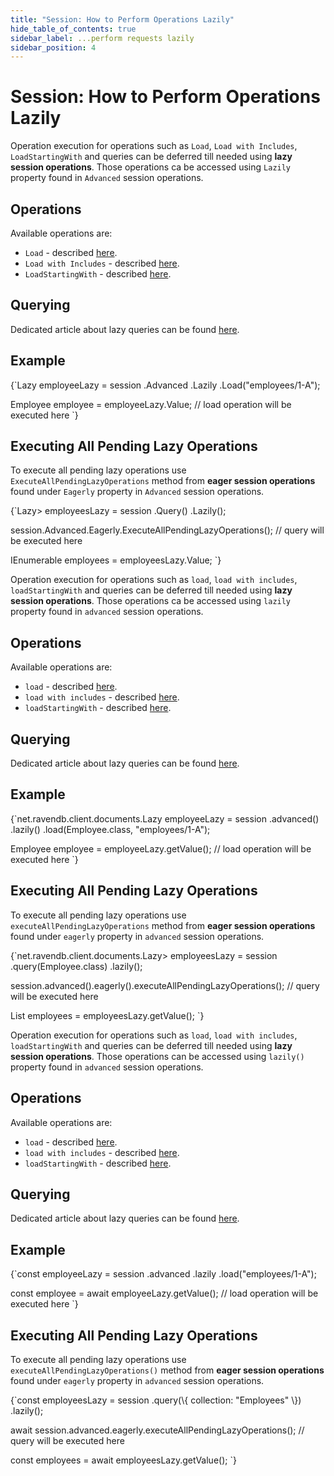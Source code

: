 ```yaml
---
title: "Session: How to Perform Operations Lazily"
hide_table_of_contents: true
sidebar_label: ...perform requests lazily
sidebar_position: 4
---
```





# Session: How to Perform Operations Lazily
<LanguageSwitcher supportedLanguages={supportedLanguages} />
<LanguageContent language="csharp">


Operation execution for operations such as `Load`, `Load with Includes`, `LoadStartingWith` and queries can be deferred till needed using **lazy session operations**. Those operations ca be accessed using `Lazily` property found in `Advanced` session operations.

## Operations

Available operations are:

- `Load` - described [here](../../../client-api/session/loading-entities.mdx#load).
- `Load with Includes` - described [here](../../../client-api/session/loading-entities.mdx#load-with-includes).
- `LoadStartingWith` - described [here](../../../client-api/session/loading-entities.mdx#loadstartingwith).

## Querying

Dedicated article about lazy queries can be found [here](../../../client-api/session/querying/how-to-perform-queries-lazily.mdx).

## Example

<TabItem value="lazy_1" label="lazy_1">
<CodeBlock language="csharp">
{`Lazy<Employee> employeeLazy = session
	.Advanced
	.Lazily
	.Load<Employee>("employees/1-A");

Employee employee = employeeLazy.Value; // load operation will be executed here
`}
</CodeBlock>
</TabItem>

## Executing All Pending Lazy Operations

To execute all pending lazy operations use `ExecuteAllPendingLazyOperations` method from **eager session operations** found under `Eagerly` property in `Advanced` session operations.

<TabItem value="lazy_2" label="lazy_2">
<CodeBlock language="csharp">
{`Lazy<IEnumerable<Employee>> employeesLazy = session
	.Query<Employee>()
	.Lazily();

session.Advanced.Eagerly.ExecuteAllPendingLazyOperations(); // query will be executed here

IEnumerable<Employee> employees = employeesLazy.Value;
`}
</CodeBlock>
</TabItem>


</LanguageContent>
<LanguageContent language="java">


Operation execution for operations such as `load`, `load with includes`, `loadStartingWith` and queries can be deferred till needed using **lazy session operations**. Those operations ca be accessed using `lazily` property found in `advanced` session operations.

## Operations

Available operations are:

- `load` - described [here](../../../client-api/session/loading-entities.mdx#load).
- `load with includes` - described [here](../../../client-api/session/loading-entities.mdx#load-with-includes).
- `loadStartingWith` - described [here](../../../client-api/session/loading-entities.mdx#loadstartingwith).

## Querying

Dedicated article about lazy queries can be found [here](../../../client-api/session/querying/how-to-perform-queries-lazily.mdx).

## Example

<TabItem value="lazy_1" label="lazy_1">
<CodeBlock language="java">
{`net.ravendb.client.documents.Lazy<Employee> employeeLazy = session
    .advanced()
    .lazily()
    .load(Employee.class, "employees/1-A");

Employee employee = employeeLazy.getValue(); // load operation will be executed here
`}
</CodeBlock>
</TabItem>

## Executing All Pending Lazy Operations

To execute all pending lazy operations use `executeAllPendingLazyOperations` method from **eager session operations** found under `eagerly` property in `advanced` session operations.

<TabItem value="lazy_2" label="lazy_2">
<CodeBlock language="java">
{`net.ravendb.client.documents.Lazy<List<Employee>> employeesLazy = session
    .query(Employee.class)
    .lazily();

session.advanced().eagerly().executeAllPendingLazyOperations(); // query will be executed here

List<Employee> employees = employeesLazy.getValue();
`}
</CodeBlock>
</TabItem>


</LanguageContent>
<LanguageContent language="nodejs">


Operation execution for operations such as `load`, `load with includes`, `loadStartingWith` and queries can be deferred till needed using **lazy session operations**. Those operations can be accessed using `lazily()` property found in `advanced` session operations.

## Operations

Available operations are:

- `load` - described [here](../../../client-api/session/loading-entities.mdx#load).
- `load with includes` - described [here](../../../client-api/session/loading-entities.mdx#load-with-includes).
- `loadStartingWith` - described [here](../../../client-api/session/loading-entities.mdx#loadstartingwith).

## Querying

Dedicated article about lazy queries can be found [here](../../../client-api/session/querying/how-to-perform-queries-lazily.mdx).

## Example

<TabItem value="lazy_1" label="lazy_1">
<CodeBlock language="js">
{`const employeeLazy = session
    .advanced
    .lazily
    .load("employees/1-A");

const employee = await employeeLazy.getValue(); // load operation will be executed here
`}
</CodeBlock>
</TabItem>

## Executing All Pending Lazy Operations

To execute all pending lazy operations use `executeAllPendingLazyOperations()` method from **eager session operations** found under `eagerly` property in `advanced` session operations.

<TabItem value="lazy_2" label="lazy_2">
<CodeBlock language="js">
{`const employeesLazy = session
    .query(\{ collection: "Employees" \})
    .lazily();

await session.advanced.eagerly.executeAllPendingLazyOperations(); // query will be executed here

const employees = await employeesLazy.getValue();
`}
</CodeBlock>
</TabItem>


</LanguageContent>

<!---
### Session
- [How to Perform Queries Lazily](../../../client-api/session/querying/how-to-perform-queries-lazily)


-->